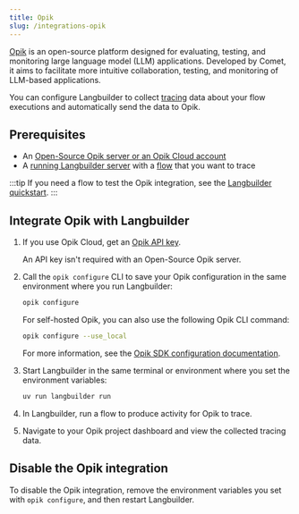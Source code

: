 ```yaml
---
title: Opik
slug: /integrations-opik
---
```



[Opik](https://www.comet.com/site/products/opik/) is an open-source platform designed for evaluating, testing, and monitoring large language model (LLM) applications. Developed by Comet, it aims to facilitate more intuitive collaboration, testing, and monitoring of LLM-based applications.

You can configure Langbuilder to collect [tracing](https://www.comet.com/docs/opik/tracing/log_traces) data about your flow executions and automatically send the data to Opik.

## Prerequisites

- An [Open-Source Opik server or an Opik Cloud account](https://www.comet.com/docs/opik/faq#what-is-the-difference-between-opik-cloud-and-the-open-source-opik-platform-)
- A [running Langbuilder server](/get-started-installation) with a [flow](/concepts-flows) that you want to trace

:::tip
If you need a flow to test the Opik integration, see the [Langbuilder quickstart](/get-started-quickstart).
:::

## Integrate Opik with Langbuilder

1. If you use Opik Cloud, get an [Opik API key](https://www.comet.com/docs/opik/faq#where-can-i-find-my-opik-api-key-).

    An API key isn't required with an Open-Source Opik server.

2. Call the `opik configure` CLI to save your Opik configuration in the same environment where you run Langbuilder:

    ```bash
    opik configure
    ```

    For self-hosted Opik, you can also use the following Opik CLI command:

    ```bash
    opik configure --use_local
    ```

    For more information, see the [Opik SDK configuration documentation](https://www.comet.com/docs/opik/tracing/sdk_configuration).

3. Start Langbuilder in the same terminal or environment where you set the environment variables:

    ```bash
    uv run langbuilder run
    ```

4. In Langbuilder, run a flow to produce activity for Opik to trace.

5. Navigate to your Opik project dashboard and view the collected tracing data.

## Disable the Opik integration

To disable the Opik integration, remove the environment variables you set with `opik configure`, and then restart Langbuilder.
